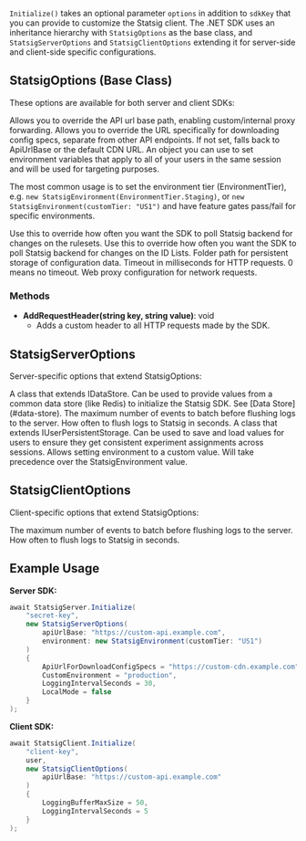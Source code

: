 
`Initialize()` takes an optional parameter `options` in addition to `sdkKey` that you can provide to customize the Statsig client. The .NET SDK uses an inheritance hierarchy with `StatsigOptions` as the base class, and `StatsigServerOptions` and `StatsigClientOptions` extending it for server-side and client-side specific configurations.

## StatsigOptions (Base Class)

These options are available for both server and client SDKs:

<ResponseField name="ApiUrlBase" type="string" default="https://statsigapi.net">
  Allows you to override the API url base path, enabling custom/internal proxy forwarding.
</ResponseField>

<ResponseField name="ApiUrlForDownloadConfigSpecs" type="string" default="null">
  Allows you to override the URL specifically for downloading config specs, separate from other API endpoints. If not set, falls back to ApiUrlBase or the default CDN URL.
</ResponseField>

<ResponseField name="StatsigEnvironment" type="StatsigEnvironment" default="new StatsigEnvironment()">
  An object you can use to set environment variables that apply to all of your users in the same session and will be used for targeting purposes.
  
  The most common usage is to set the environment tier (EnvironmentTier), e.g. `new StatsigEnvironment(EnvironmentTier.Staging)`, or `new StatsigEnvironment(customTier: "US1")` and have feature gates pass/fail for specific environments.
</ResponseField>

<ResponseField name="RulesetsSyncInterval" type="double" default="10">
  Use this to override how often you want the SDK to poll Statsig backend for changes on the rulesets.
</ResponseField>

<ResponseField name="IDListsSyncInterval" type="double" default="60">
  Use this to override how often you want the SDK to poll Statsig backend for changes on the ID Lists.
</ResponseField>

<ResponseField name="PersistentStorageFolder" type="string" default="null">
  Folder path for persistent storage of configuration data.
</ResponseField>

<ResponseField name="ClientRequestTimeoutMs" type="int" default="0">
  Timeout in milliseconds for HTTP requests. 0 means no timeout.
</ResponseField>

<ResponseField name="Proxy" type="WebProxy" default="null">
  Web proxy configuration for network requests.
</ResponseField>

### Methods

- **AddRequestHeader(string key, string value)**: void
  - Adds a custom header to all HTTP requests made by the SDK.

## StatsigServerOptions

Server-specific options that extend StatsigOptions:

<ResponseField name="LocalMode" type="bool" default="false">
  <LocalModeSnippet type="server" />
</ResponseField>

<ResponseField name="DataStore" type="IDataStore" default="null">
  A class that extends IDataStore. Can be used to provide values from a common data store (like Redis) to initialize the Statsig SDK. See [Data Store](#data-store).
</ResponseField>

<ResponseField name="LoggingBufferMaxSize" type="int" default="1000">
  The maximum number of events to batch before flushing logs to the server.
</ResponseField>

<ResponseField name="LoggingIntervalSeconds" type="int" default="60">
  How often to flush logs to Statsig in seconds.
</ResponseField>

<ResponseField name="UserPersistentStorage" type="IUserPersistentStorage" default="null">
  A class that extends IUserPersistentStorage. Can be used to save and load values for users to ensure they get consistent experiment assignments across sessions.
</ResponseField>

<ResponseField name="CustomEnvironment" type="string" default="null">
  Allows setting environment to a custom value. Will take precedence over the StatsigEnvironment value.
</ResponseField>

## StatsigClientOptions

Client-specific options that extend StatsigOptions:

<ResponseField name="LoggingBufferMaxSize" type="int" default="100">
  The maximum number of events to batch before flushing logs to the server.
</ResponseField>

<ResponseField name="LoggingIntervalSeconds" type="int" default="10">
  How often to flush logs to Statsig in seconds.
</ResponseField>

## Example Usage

**Server SDK:**

```csharp
await StatsigServer.Initialize(
    "secret-key",
    new StatsigServerOptions(
        apiUrlBase: "https://custom-api.example.com",
        environment: new StatsigEnvironment(customTier: "US1")
    )
    {
        ApiUrlForDownloadConfigSpecs = "https://custom-cdn.example.com",
        CustomEnvironment = "production",
        LoggingIntervalSeconds = 30,
        LocalMode = false
    }
);
```

**Client SDK:**

```csharp
await StatsigClient.Initialize(
    "client-key",
    user,
    new StatsigClientOptions(
        apiUrlBase: "https://custom-api.example.com"
    )
    {
        LoggingBufferMaxSize = 50,
        LoggingIntervalSeconds = 5
    }
);
```
